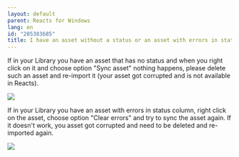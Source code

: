 ```yaml
---
layout: default
parent: Reacts for Windows
lang: en
id: "205383685"
title: I have an asset without a status or an asset with errors in status column that cannot be cleared
---
```

If in your Library you have an asset that has no status and when you right click on it and choose option "Sync asset" nothing happens, please delete such an asset and re-import it (your asset got corrupted and is not available in Reacts).

![](@assets/attachments/Asset_no_status.png)

If in your Library you have an asset with errors in status column, right click on the asset, choose option "Clear errors" and try to sync the asset again. If it doesn't work, you asset got corrupted and need to be deleted and re-imported again.

![](@assets/attachments/Asset_no_status_2.png)


